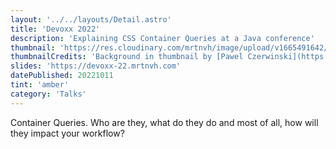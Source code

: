 ```yaml
---
layout: '../../layouts/Detail.astro'
title: 'Devoxx 2022'
description: 'Explaining CSS Container Queries at a Java conference'
thumbnail: 'https://res.cloudinary.com/mrtnvh/image/upload/v1665491642/mrtnvh.com/devoxx-22.jpg'
thumbnailCredits: 'Background in thumbnail by [Pawel Czerwinski](https://unsplash.com/@pawel_czerwinski?utm_source=unsplash&utm_medium=referral&utm_content=creditCopyText) on [Unsplash](https://unsplash.com/@pawel_czerwinski?utm_source=unsplash&utm_medium=referral&utm_content=creditCopyText)'
slides: 'https://devoxx-22.mrtnvh.com'
datePublished: 20221011
tint: 'amber'
category: 'Talks'
---
```


Container Queries. Who are they, what do they do and most of all, how will they impact your workflow?
